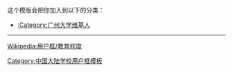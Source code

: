 {{Userbox
  |border-c = #2D5A3C
  |border-s = 1
  |id-c     = #D8261E
  |id-s     = 12
  |id-fc    = #FCF100
  |id       = 广州大学
  |info-c   = #2D5A3C
  |info-s   = 10
  |info-fc  = #FCF100
  |info     = 这个用户是'''<span class="org">[[广州大学|<span style="color:#3FB000;">广州大学</span>]]</span>'''的广大校友、学生或老师。
}}
<includeonly>[[Category:广州大学维基人|{{PAGENAME}}]]</includeonly>
<noinclude>
<div style="clear:both">
这个模版会把你加入到以下的分类：
*[[:Category:广州大学维基人]]
----
[[Wikipedia:用户框/教育程度]]</div>
{{UF-hcard-part}}
[[Category:中国大陆学校用户框模板]]
</noinclude>
